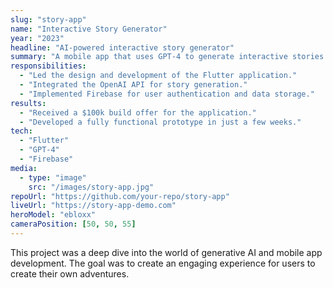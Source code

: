 ```yaml
---
slug: "story-app"
name: "Interactive Story Generator"
year: "2023"
headline: "AI-powered interactive story generator"
summary: "A mobile app that uses GPT-4 to generate interactive stories based on user prompts."
responsibilities:
  - "Led the design and development of the Flutter application."
  - "Integrated the OpenAI API for story generation."
  - "Implemented Firebase for user authentication and data storage."
results:
  - "Received a $100k build offer for the application."
  - "Developed a fully functional prototype in just a few weeks."
tech:
  - "Flutter"
  - "GPT-4"
  - "Firebase"
media:
  - type: "image"
    src: "/images/story-app.jpg"
repoUrl: "https://github.com/your-repo/story-app"
liveUrl: "https://story-app-demo.com"
heroModel: "ebloxx"
cameraPosition: [50, 50, 55]
---
```


This project was a deep dive into the world of generative AI and mobile app development. The goal was to create an engaging experience for users to create their own adventures.
